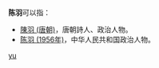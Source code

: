 '''陈羽'''可以指：

* [[陳羽_(唐朝)|陳羽 (唐朝)]]，唐朝詩人、政治人物。
* [[陈羽_(1956年)|陈羽 (1956年)]]，中华人民共和国政治人物。

{{disambig}}
[[Category:二字陈姓人名消歧义|yu]]